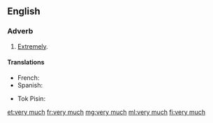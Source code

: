 ==English==

===Adverb===
{{en-adv|head=[[very]] [[much]]}}

# [[extremely|Extremely]].

====Translations====
{{trans-top|extremely}}
* French: {{t+|fr|beaucoup}}
* Spanish: {{t+|es|mucho|m}}
{{trans-mid}}
* Tok Pisin: {{t-|tpi|tumas}}
{{trans-bottom}}

[[et:very much]]
[[fr:very much]]
[[mg:very much]]
[[ml:very much]]
[[fi:very much]]
